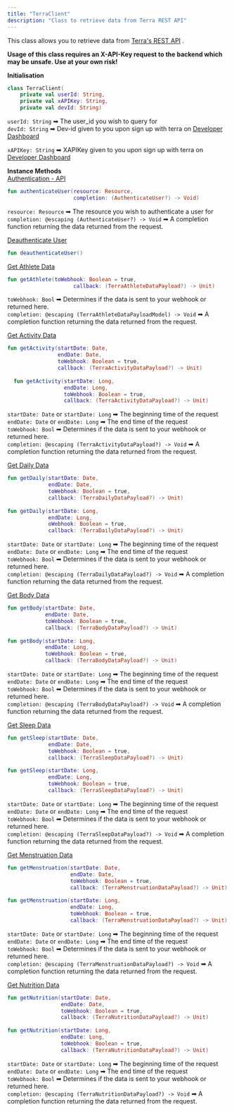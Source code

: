 ```yaml
---
title: "TerraClient"
description: "Class to retrieve data from Terra REST API"
---
```

This class allows you to retrieve data from [Terra's REST API](https://readme.io/project/tryterra/v2.0/refs/without-client-http-requests)
.

**Usage of this class requires an X-API-Key request to the backend which may be unsafe. Use at your own risk!**

**Initialisation**

```kotlin kotlin
class TerraClient(
    private val userId: String,
    private val xAPIKey: String,
    private val devId: String)

```

`userId: String` ➡ The user\_id you wish to query for  
`devId: String` ➡ Dev-id given to you upon sign up with terra on [Developer Dashboard](/docs/developer-dashboard)
  
`xAPIKey: String` ➡ XAPIKey given to you upon sign up with terra on [Developer Dashboard](/docs/developer-dashboard)

**Instance Methods**  
[Authentication - API](/page/authentication-api)

```kotlin kotlin
fun authenticateUser(resource: Resource, 
                     completion: (AuthenticateUser?) -> Void)

```

`resource: Resource` ➡ The resource you wish to authenticate a user for  
`completion: @escaping (AuthenticateUser?) -> Void` ➡ A completion function returning the data returned from the request.

[Deauthenticate User](/reference/deauthenticate-user)

```kotlin kotlin
fun deauthenticateUser()

```

[Get Athlete Data](/reference/get-athlete-data)

```kotlin kotlin
fun getAthlete(toWebhook: Boolean = true,
			         callback: (TerraAthleteDataPayload?) -> Unit)

```

`toWebhook: Bool` ➡ Determines if the data is sent to your webhook or returned here.  
`completion: @escaping (TerraAthleteDataPayloadModel) -> Void` ➡ A completion function returning the data returned from the request.

[Get Activity Data](/reference/get-activity-data)

```kotlin kotlin
fun getActivity(startDate: Date,
                endDate: Date, 
                toWebhook: Boolean = true, 
                callback: (TerraActivityDataPayload?) -> Unit)
  
  fun getActivity(startDate: Long,
                  endDate: Long, 
                  toWebhook: Boolean = true, 
                  callback: (TerraActivityDataPayload?) -> Unit)

```

`startDate: Date` or `startDate: Long` ➡ The beginning time of the request  
`endDate: Date` or `endDate: Long` ➡ The end time of the request  
`toWebhook: Bool` ➡ Determines if the data is sent to your webhook or returned here.  
`completion: @escaping (TerraActivityDataPayload?) -> Void` ➡ A completion function returning the data returned from the request.

[Get Daily Data](/reference/get-daily-data)

```kotlin kotlin
fun getDaily(startDate: Date,
             endDate: Date, 
             toWebhook: Boolean = true, 
             callback: (TerraDailyDataPayload?) -> Unit)
  
fun getDaily(startDate: Long, 
             endDate: Long, 
             oWebhook: Boolean = true, 
             callback: (TerraDailyDataPayload?) -> Unit)

```

`startDate: Date` or `startDate: Long` ➡ The beginning time of the request  
`endDate: Date` or `endDate: Long` ➡ The end time of the request  
`toWebhook: Bool` ➡ Determines if the data is sent to your webhook or returned here.  
`completion: @escaping (TerraDailyDataPayload?) -> Void` ➡ A completion function returning the data returned from the request.

[Get Body Data](/reference/get-body-data)

```kotlin kotlin
fun getBody(startDate: Date, 
            endDate: Date, 
            toWebhook: Boolean = true, 
            callback: (TerraBodyDataPayload?) -> Unit)
  
fun getBody(startDate: Long, 
            endDate: Long, 
            toWebhook: Boolean = true, 
            callback: (TerraBodyDataPayload?) -> Unit)

```

`startDate: Date` or `startDate: Long` ➡ The beginning time of the request  
`endDate: Date` or `endDate: Long` ➡ The end time of the request  
`toWebhook: Bool` ➡ Determines if the data is sent to your webhook or returned here.  
`completion: @escaping (TerraBodyDataPayload?) -> Void` ➡ A completion function returning the data returned from the request.

[Get Sleep Data](/reference/get-sleep-data)

```kotlin kotlin
fun getSleep(startDate: Date, 
             endDate: Date, 
             toWebhook: Boolean = true, 
             callback: (TerraSleepDataPayload?) -> Unit)
  
fun getSleep(startDate: Long, 
             endDate: Long, 
             toWebhook: Boolean = true, 
             callback: (TerraSleepDataPayload?) -> Unit)

```

`startDate: Date` or `startDate: Long` ➡ The beginning time of the request  
`endDate: Date` or `endDate: Long` ➡ The end time of the request  
`toWebhook: Bool` ➡ Determines if the data is sent to your webhook or returned here.  
`completion: @escaping (TerraSleepDataPayload?) -> Void` ➡ A completion function returning the data returned from the request.

[Get Menstruation Data](/reference/get-menstruation-data)

```kotlin kotlin
fun getMenstruation(startDate: Date, 
                    endDate: Date, 
                    toWebhook: Boolean = true, 
                    callback: (TerraMenstruationDataPayload?) -> Unit)
  
fun getMenstruation(startDate: Long,
                    endDate: Long, 
                    toWebhook: Boolean = true, 
                    callback: (TerraMenstruationDataPayload?) -> Unit)

```

`startDate: Date` or `startDate: Long` ➡ The beginning time of the request  
`endDate: Date` or `endDate: Long` ➡ The end time of the request  
`toWebhook: Bool` ➡ Determines if the data is sent to your webhook or returned here.  
`completion: @escaping (TerraMenstruationDataPayload?) -> Void` ➡ A completion function returning the data returned from the request.

[Get Nutrition Data](/reference/get-nutrition-data)

```kotlin kotlin
fun getNutrition(startDate: Date, 
                 endDate: Date, 
                 toWebhook: Boolean = true, 
                 callback: (TerraNutritionDataPayload?) -> Unit)
  
fun getNutrition(startDate: Long,
                 endDate: Long, 
                 toWebhook: Boolean = true, 
                 callback: (TerraNutritionDataPayload?) -> Unit)

```

`startDate: Date` or `startDate: Long` ➡ The beginning time of the request  
`endDate: Date` or `endDate: Long` ➡ The end time of the request  
`toWebhook: Bool` ➡ Determines if the data is sent to your webhook or returned here.  
`completion: @escaping (TerraNutritionDataPayload?) -> Void` ➡ A completion function returning the data returned from the request.



